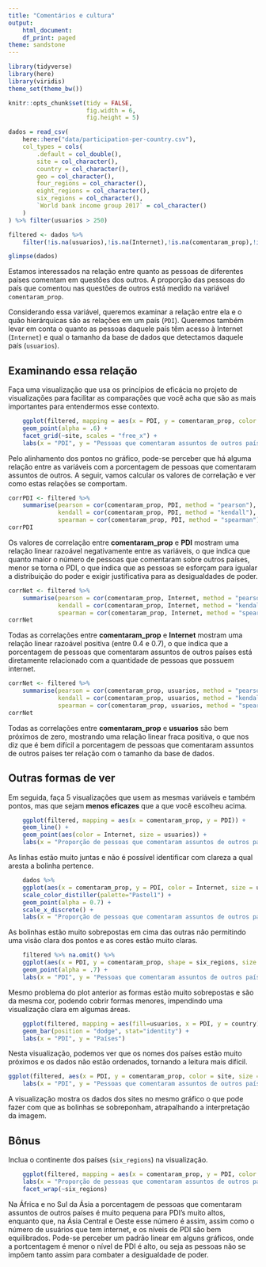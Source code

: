 ```yaml
---
title: "Comentários e cultura"
output:
    html_document:
    df_print: paged
theme: sandstone
---
```


```r
library(tidyverse)
library(here)
library(viridis)
theme_set(theme_bw())

knitr::opts_chunk$set(tidy = FALSE,
                      fig.width = 6,
                      fig.height = 5)
```

```r
dados = read_csv(
    here::here("data/participation-per-country.csv"),
    col_types = cols(
        .default = col_double(),
        site = col_character(),
        country = col_character(),
        geo = col_character(),
        four_regions = col_character(),
        eight_regions = col_character(),
        six_regions = col_character(),
        `World bank income group 2017` = col_character()
    )
) %>% filter(usuarios > 250)

filtered <- dados %>% 
    filter(!is.na(usuarios),!is.na(Internet),!is.na(comentaram_prop),!is.na(six_regions))

glimpse(dados)
```

Estamos interessados na relação entre quanto as pessoas de diferentes países comentam em questões dos outros. A proporção das pessoas do país que comentou nas questões de outros está medido na variável `comentaram_prop`. 

Considerando essa variável, queremos examinar a relação entre ela e o quão hierárquicas são as relações em um país (`PDI`). Queremos também levar em conta o quanto as pessoas daquele país têm acesso à Internet (`Internet`) e qual o tamanho da base de dados que detectamos daquele país (`usuarios`). 

## Examinando essa relação

Faça uma visualização que usa os princípios de eficácia no projeto de visualizações para facilitar as comparações que você acha que são as mais importantes para entendermos esse contexto. 

```r
    ggplot(filtered, mapping = aes(x = PDI, y = comentaram_prop, color = Internet, size = usuarios)) +
    geom_point(alpha = .6) +
    facet_grid(~site, scales = "free_x") + 
    labs(x = "PDI", y = "Pessoas que comentaram assuntos de outros países (%)")
```

Pelo alinhamento dos pontos no gráfico, pode-se perceber que há alguma relação entre as variáveis com a porcentagem de pessoas que comentaram assuntos de outros. A seguir, vamos calcular os valores de correlação e ver como estas relações se comportam.

```r
corrPDI <- filtered %>% 
    summarise(pearson = cor(comentaram_prop, PDI, method = "pearson"),
              kendall = cor(comentaram_prop, PDI, method = "kendall"),
              spearman = cor(comentaram_prop, PDI, method = "spearman"))
corrPDI
```

Os valores de correlação entre **comentaram_prop** e **PDI** mostram uma relação linear razoável negativamente entre as variáveis, o que indica que quanto maior o número de pessoas que comentaram sobre outros países, menor se torna o PDI, o que indica que as pessoas se esforçam para igualar a distribuição do poder e exigir justificativa para as desigualdades de poder.

```r
corrNet <- filtered %>% 
    summarise(pearson = cor(comentaram_prop, Internet, method = "pearson"),
              kendall = cor(comentaram_prop, Internet, method = "kendall"),
              spearman = cor(comentaram_prop, Internet, method = "spearman"))
corrNet
```

Todas as correlações entre **comentaram_prop** e **Internet** mostram uma relação linear razoável positiva (entre 0.4 e 0.7), o que indica que a porcentagem de pessoas que comentaram assuntos de outros países está diretamente relacionado com a quantidade de pessoas que possuem internet.

```r
corrNet <- filtered %>% 
    summarise(pearson = cor(comentaram_prop, usuarios, method = "pearson"),
              kendall = cor(comentaram_prop, usuarios, method = "kendall"),
              spearman = cor(comentaram_prop, usuarios, method = "spearman"))
corrNet
```

Todas as correlações entre **comentaram_prop** e **usuarios** são bem próximos de zero, mostrando uma relação linear fraca positiva, o que nos diz que é bem difícil a porcentagem de pessoas que comentaram assuntos de outros países ter relação com o tamanho da base de dados.

## Outras formas de ver

Em seguida, faça 5 visualizações que usem as mesmas variáveis e também pontos, mas que sejam **menos eficazes** que a que você escolheu acima. 

```r
    ggplot(filtered, mapping = aes(x = comentaram_prop, y = PDI)) +
    geom_line() +
    geom_point(aes(color = Internet, size = usuarios)) +
    labs(x = "Proporção de pessoas que comentaram assuntos de outros países (%)", y = "PDI")
```

As linhas estão muito juntas e não é possível identificar com clareza a qual aresta a bolinha pertence.

```r
    dados %>%
    ggplot(aes(x = comentaram_prop, y = PDI, color = Internet, size = usuarios)) +
    scale_color_distiller(palette="Pastel1") +
    geom_point(alpha = 0.7) +
    scale_x_discrete() +
    labs(x = "Proporção de pessoas que comentaram assuntos de outros países (%)", y = "PDI")
```

As bolinhas estão muito sobrepostas em cima das outras não permitindo uma visão clara dos pontos e as cores estão muito claras.

```r
    filtered %>% na.omit() %>% 
    ggplot(aes(x = PDI, y = comentaram_prop, shape = six_regions, size = Internet)) +
    geom_point(alpha = .7) +
    labs(x = "PDI", y = "Pessoas que comentaram assuntos de outros países (%)")
```

Mesmo problema do plot anterior as formas estão muito sobrepostas e são da mesma cor, podendo cobrir formas menores, impendindo uma visualização clara em algumas áreas.

```r
    ggplot(filtered, mapping = aes(fill=usuarios, x = PDI, y = country)) +
    geom_bar(position = "dodge", stat="identity") +
    labs(x = "PDI", y = "Países")
```

Nesta visualização, podemos ver que os nomes dos países estão muito próximos e os dados não estão ordenados, tornando a leitura mais difícil.

```r
ggplot(filtered, aes(x = PDI, y = comentaram_prop, color = site, size = usuarios)) + geom_point(alpha = .6) +
    labs(x = "PDI", y = "Pessoas que comentaram assuntos de outros países (%)")
```

A visualização mostra os dados dos sites no mesmo gráfico o que pode fazer com que as bolinhas se sobreponham, atrapalhando a interpretação da imagem.

## Bônus

Inclua o continente dos países (`six_regions`) na visualização.

```r
    ggplot(filtered, mapping = aes(x = comentaram_prop, y = PDI, color = Internet, size = usuarios)) + geom_point(alpha = .6) +
    labs(x = "Proporção de pessoas que comentaram assuntos de outros países (%)", y = "PDI") + scale_color_distiller(palette="RdYlGn") +
    facet_wrap(~six_regions)
```

Na África e no Sul da Ásia a porcentagem de pessoas que comentaram assuntos de outros países é muito pequena para PDI's muito altos, enquanto que, na Ásia Central e Oeste esse número é assim, assim como o número de usuários que tem internet, e os níveis de PDI são bem equilibrados. Pode-se perceber um padrão linear em alguns gráficos, onde a portcentagem é menor o nível de PDI é alto, ou seja as pessoas não se impõem tanto assim para combater a desigualdade de poder.